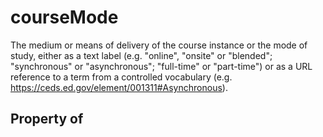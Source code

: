   

# courseMode

The medium or means of delivery of the course instance or the mode of study, either as a text label (e.g. "online", "onsite" or "blended"; "synchronous" or "asynchronous"; "full-time" or "part-time") or as a URL reference to a term from a controlled vocabulary (e.g. https://ceds.ed.gov/element/001311#Asynchronous).

## Property of



